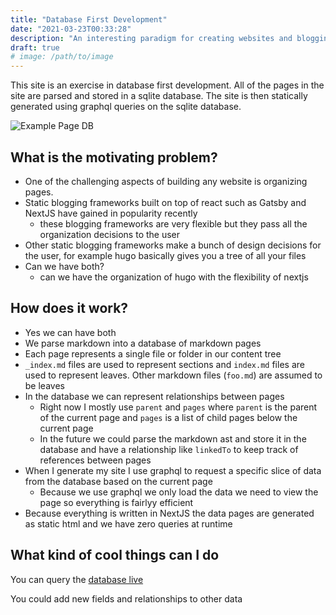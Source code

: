 ```yaml
---
title: "Database First Development"
date: "2021-03-23T00:33:28"
description: "An interesting paradigm for creating websites and blogging using next.js"
draft: true
# image: /path/to/image
---
```


This site is an exercise in database first development.
All of the pages in the site are parsed and stored in a sqlite database.
The site is then statically generated using graphql queries on the sqlite database.

![Example Page DB](images/page-db.png)

## What is the motivating problem?

- One of the challenging aspects of building any website is organizing pages.
- Static blogging frameworks built on top of react such as Gatsby and NextJS have gained in popularity recently
  - these blogging frameworks are very flexible but they pass all the organization decisions to the user
- Other static blogging frameworks make a bunch of design decisions for the user, for example hugo basically gives you a tree of all your files
- Can we have both?
  - can we have the organization of hugo with the flexibility of nextjs

## How does it work?

- Yes we can have both
- We parse markdown into a database of markdown pages
- Each page represents a single file or folder in our content tree
- `_index.md` files are used to represent sections and `index.md` files are used to represent leaves. Other markdown files (`foo.md`) are assumed to be leaves
- In the database we can represent relationships between pages
  - Right now I mostly use `parent` and `pages` where `parent` is the parent of the current page and `pages` is a list of child pages below the current page
  - In the future we could parse the markdown ast and store it in the database and have a relationship like `linkedTo` to keep track of references between pages
- When I generate my site I use graphql to request a specific slice of data from the database based on the current page
  - Because we use graphql we only load the data we need to view the page so everything is fairlyy efficient
- Because everything is written in NextJS the data pages are generated as static html and we have zero queries at runtime

## What kind of cool things can I do

You can query the [database live](/api/graphql)

You could add new fields and relationships to other data
